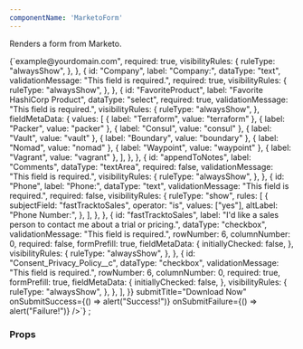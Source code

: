 ```yaml
---
componentName: 'MarketoForm'
---
```


Renders a form from Marketo.

<LiveComponent>
  {`<MarketoForm
    metadata={{
      result: [
        {
          id: 9999,
          name: "FORM - Contact Sales",
          description: "",
          createdAt: "2020-08-26T21:35:12Z+0000",
          updatedAt: "2022-11-11T01:39:32Z+0000",
          url: "https://app-ab32.marketo.com/#FO1307B2",
          status: "approved",
          theme: "simple",
          language: "English",
          locale: "en_US",
          progressiveProfiling: false,
          labelPosition: "left",
          fontFamily: "Helvetica",
          fontSize: "13px",
          folder: {
            type: "Folder",
            value: 32792,
            folderName: "01. In use forms",
          },
          knownVisitor: {
            type: "form",
            template: null,
          },
          thankYouList: [
            {
              followupType: "none",
              followupValue: null,
              default: true,
            },
          ],
          buttonLocation: 120,
          buttonLabel: "Submit",
          waitingLabel: "Please Wait",
          workSpaceId: 1,
        },
      ],
    }}
    fields={{
      result: [
        {
          id: "FirstName",
          label: "First Name:",
          dataType: "text",
          validationMessage: "This field is required.",
          required: true,
          visibilityRules: {
            ruleType: "alwaysShow",
          },
        },
        {
          id: "LastName",
          label: "Last Name:",
          dataType: "text",
          validationMessage: "This field is required.",
          required: true,
          visibilityRules: {
            ruleType: "alwaysShow",
          },
        },
        {
          id: "Email",
          label: "Business Email:",
          dataType: "email",
          validationMessage:
            "Must be valid email. <span class='mktoErrorDetail'>example@yourdomain.com</span>",
          required: true,
          visibilityRules: {
            ruleType: "alwaysShow",
          },
        },
        {
          id: "Company",
          label: "Company:",
          dataType: "text",
          validationMessage: "This field is required.",
          required: true,
          visibilityRules: {
            ruleType: "alwaysShow",
          },
        },
        {
          id: "FavoriteProduct",
          label: "Favorite HashiCorp Product",
          dataType: "select",
          required: true,
          validationMessage: "This field is required.",
          visibilityRules: {
            ruleType: "alwaysShow",
          },
          fieldMetaData: {
            values: [
              { label: "Terraform", value: "terraform" },
              { label: "Packer", value: "packer" },
              { label: "Consul", value: "consul" },
              { label: "Vault", value: "vault" },
              { label: "Boundary", value: "boundary" },
              { label: "Nomad", value: "nomad" },
              { label: "Waypoint", value: "waypoint" },
              { label: "Vagrant", value: "vagrant" },
            ],
          },
        },
        {
          id: "appendToNotes",
          label: "Comments",
          dataType: "textArea",
          required: false,
          validationMessage: "This field is required.",
          visibilityRules: {
            ruleType: "alwaysShow",
          },
        },
        {
          id: "Phone",
          label: "Phone:",
          dataType: "text",
          validationMessage: "This field is required.",
          required: false,
          visibilityRules: {
            ruleType: "show",
            rules: [
              {
                subjectField: "fastTracktoSales",
                operator: "is",
                values: ["yes"],
                altLabel: "Phone Number:",
              },
            ],
          },
        },
        {
          id: "fastTracktoSales",
          label:
            "I'd like a sales person to contact me about a trial or pricing.",
          dataType: "checkbox",
          validationMessage: "This field is required.",
          rowNumber: 6,
          columnNumber: 0,
          required: false,
          formPrefill: true,
          fieldMetaData: {
            initiallyChecked: false,
          },
          visibilityRules: {
            ruleType: "alwaysShow",
          },
        },
        {
          id: "Consent_Privacy_Policy__c",
          dataType: "checkbox",
          validationMessage: "This field is required.",
          rowNumber: 6,
          columnNumber: 0,
          required: true,
          formPrefill: true,
          fieldMetaData: {
            initiallyChecked: false,
          },
          visibilityRules: {
            ruleType: "alwaysShow",
          },
        },
      ],
    }}
    submitTitle="Download Now"
    onSubmitSuccess={() => alert("Success!")}
    onSubmitFailure={() => alert("Failure!")}
  />`}
</LiveComponent>
;

### Props

<PropsTable props={componentProps} />
